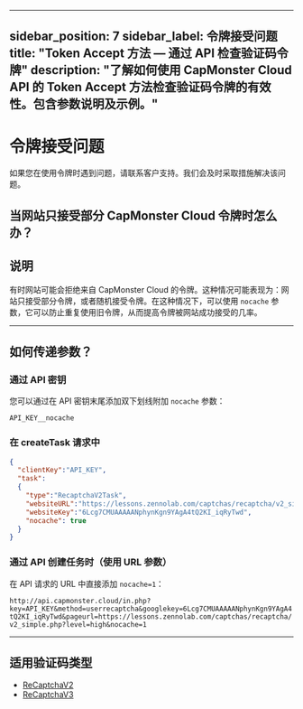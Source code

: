 ﻿---

sidebar_position: 7
sidebar_label: 令牌接受问题
title: "Token Accept 方法 — 通过 API 检查验证码令牌"
description: "了解如何使用 CapMonster Cloud API 的 Token Accept 方法检查验证码令牌的有效性。包含参数说明及示例。"
---



<ArticleHead slug="api/token-accept" />

# 令牌接受问题

如果您在使用令牌时遇到问题，请联系客户支持。我们会及时采取措施解决该问题。

## 当网站只接受部分 CapMonster Cloud 令牌时怎么办？

## 说明

有时网站可能会拒绝来自 CapMonster Cloud 的令牌。这种情况可能表现为：网站只接受部分令牌，或者随机接受令牌。在这种情况下，可以使用 `nocache` 参数，它可以防止重复使用旧令牌，从而提高令牌被网站成功接受的几率。

---

## 如何传递参数？

### 通过 API 密钥

您可以通过在 API 密钥末尾添加双下划线附加 `nocache` 参数：

`API_KEY__nocache`

### 在 createTask 请求中

```json
{
  "clientKey":"API_KEY",
  "task": 
  {
    "type":"RecaptchaV2Task",
    "websiteURL":"https://lessons.zennolab.com/captchas/recaptcha/v2_simple.php?level=high",
    "websiteKey":"6Lcg7CMUAAAAANphynKgn9YAgA4tQ2KI_iqRyTwd",
    "nocache": true
  }
}
```

### 通过 API 创建任务时（使用 URL 参数）

在 API 请求的 URL 中直接添加 `nocache=1`：

`http://api.capmonster.cloud/in.php?key=API_KEY&method=userrecaptcha&googlekey=6Lcg7CMUAAAAANphynKgn9YAgA4tQ2KI_iqRyTwd&pageurl=https://lessons.zennolab.com/captchas/recaptcha/v2_simple.php?level=high&nocache=1`

---

## 适用验证码类型

* [ReCaptchaV2](../captchas/no-captcha-task.mdx)
* [ReCaptchaV3](../captchas/recaptcha-v3-task.mdx)

<!-- - HCaptcha -->
